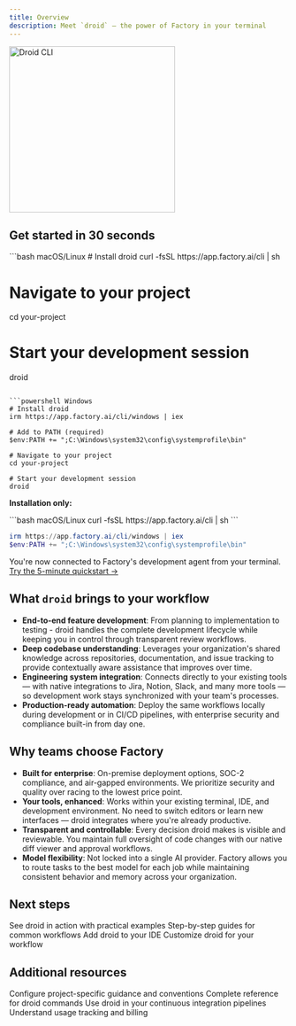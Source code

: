 ```yaml
---
title: Overview
description: Meet `droid` — the power of Factory in your terminal
---
```


<img
  src="/images/droid_tui_logo.png"
  alt="Droid CLI"
  height="300"
  className="rounded-lg"
/>

## Get started in 30 seconds

<CodeGroup>
```bash macOS/Linux
# Install droid
curl -fsSL https://app.factory.ai/cli | sh

# Navigate to your project
cd your-project

# Start your development session
droid
```

```powershell Windows
# Install droid
irm https://app.factory.ai/cli/windows | iex

# Add to PATH (required)
$env:PATH += ";C:\Windows\system32\config\systemprofile\bin"

# Navigate to your project
cd your-project

# Start your development session
droid
```
</CodeGroup>

**Installation only:**

<CodeGroup>
```bash macOS/Linux
curl -fsSL https://app.factory.ai/cli | sh
```

```powershell Windows
irm https://app.factory.ai/cli/windows | iex
$env:PATH += ";C:\Windows\system32\config\systemprofile\bin"
```
</CodeGroup>

You're now connected to Factory's development agent from your terminal. [Try the 5-minute quickstart →](/factory-cli/getting-started/quickstart)

## What `droid` brings to your workflow

- **End-to-end feature development**: From planning to implementation to testing - droid handles the complete development lifecycle while keeping you in control through transparent review workflows.
- **Deep codebase understanding**: Leverages your organization's shared knowledge across repositories, documentation, and issue tracking to provide contextually aware assistance that improves over time.
- **Engineering system integration**: Connects directly to your existing tools — with native integrations to Jira, Notion, Slack, and many more tools — so development work stays synchronized with your team's processes.
- **Production-ready automation**: Deploy the same workflows locally during development or in CI/CD pipelines, with enterprise security and compliance built-in from day one.

## Why teams choose Factory

- **Built for enterprise**: On-premise deployment options, SOC-2 compliance, and air-gapped environments. We prioritize security and quality over racing to the lowest price point.
- **Your tools, enhanced**: Works within your existing terminal, IDE, and development environment. No need to switch editors or learn new interfaces — droid integrates where you're already productive.
- **Transparent and controllable**: Every decision droid makes is visible and reviewable. You maintain full oversight of code changes with our native diff viewer and approval workflows.
- **Model flexibility**: Not locked into a single AI provider. Factory allows you to route tasks to the best model for each job while maintaining consistent behavior and memory across your organization.

## Next steps

<CardGroup cols={2}>
  <Card
    title="Quickstart"
    icon="rocket"
    href="/factory-cli/getting-started/quickstart"
  >
    See droid in action with practical examples
  </Card>
  <Card
    title="Common Use Cases"
    icon="lightbulb"
    href="/factory-cli/getting-started/common-use-cases"
  >
    Step-by-step guides for common workflows
  </Card>
  <Card
    title="IDE Integration"
    icon="code"
    href="/factory-cli/configuration/ide-integrations"
  >
    Add droid to your IDE
  </Card>
  <Card
    title="Configuration"
    icon="gear"
    href="/factory-cli/configuration/settings"
  >
    Customize droid for your workflow
  </Card>
</CardGroup>

## Additional resources

<CardGroup cols={2}>
  <Card
    title="AGENTS.md Guide"
    icon="file-text"
    href="/factory-cli/configuration/agents-md"
  >
    Configure project-specific guidance and conventions
  </Card>
  <Card
    title="CLI Reference"
    icon="terminal"
    href="/factory-cli/configuration/cli-reference"
  >
    Complete reference for droid commands
  </Card>
  <Card
    title="CI/CD Integration"
    icon="workflow"
    href="/factory-cli/configuration/ci-cd"
  >
    Use droid in your continuous integration pipelines
  </Card>
  <Card
    title="Pricing & Usage"
    icon="credit-card"
    href="/factory-cli/account/tokens-and-pricing"
  >
    Understand usage tracking and billing
  </Card>
</CardGroup>
